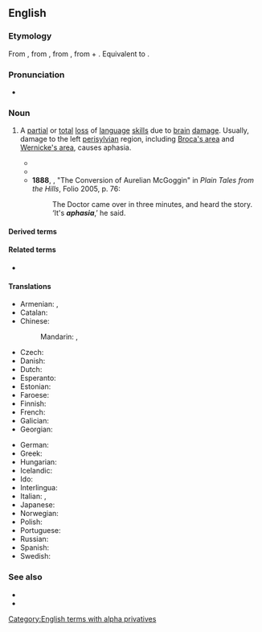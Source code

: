 ==English==
{{wikipedia}}

===Etymology===
{{PIE root|en|bʰeh₂|id=speak}}
From {{der|en|fr|aphasie}}, from {{der|en|grc|ἀφασία}}, from {{m|grc|ἄφατος||speechless}}, from {{m|grc|ἀ-||not}} + {{m|grc|φάσις||speech}}. Equivalent to {{confix|en|a|phasia}}.

===Pronunciation===
* {{IPA|/əˈfeɪzɪə/|/əˈfeɪʒə/|lang=en}}

===Noun===
{{en-noun|~}}

# {{lb|en|pathology}} A [[partial]] or [[total]] [[loss]] of [[language]] [[skill]]s due to [[brain]] [[damage]]. Usually, damage to the left [[perisylvian]] region, including [[Broca's area]] and [[Wernicke's area]], causes aphasia.
#* {{quote-journal|lang=en|journal=Medical and Surgical Reporter|page=197|year=1865|volume=8|passage=The very disease '''aphasia''' is to most of us a new one; and we venture to say that even yet no one can give a satisfactory definition of Trousseau's new term.|url=https://books.google.com/books?id=7DegAAAAMAAJ&dq=%22aphasia%22&pg=PA197#v=onepage&q=%22aphasia%22&f=false|title=Discussions upon Aphasia}}
#* {{quote-journal|lang=en,la|journal=Dublin quarterly journal of medical science|volume=39|title=On the Loss of Language in Cerebral Disease|author=J. T. Banks|passage=Of one form of '''aphasia''' we have an accurate description by Van Swieten, in his chapter on apoplexia:―"Vidi plures, qui ab apoplexiâ curati omnibus functionibus cerebri recte valebant, nisi quod deesset, hoc unicum, quod non possent vera rebus designandis vocabula invenire."|url=https://books.google.com/books?id=fgQHAAAAcAAJ&dq=%22The%20venerable%20age%20of%20the%20term%20alalia%22&pg=PA63#v=onepage&q=aphasia&f=false|year=1865|page=63}}
#* '''1888''', {{w|Rudyard Kipling}}, "The Conversion of Aurelian McGoggin" in ''Plain Tales from the Hills'', Folio 2005, p. 76:
#*: The Doctor came over in three minutes, and heard the story. ‘It's '''''aphasia''''',’ he said.

====Derived terms====
{{der3|lang=en
|paraphasia
|Wernicke's aphasia
|Broca's aphasia
|jargonaphasia
|jargon aphasia
|receptive aphasia
|motor aphasia
|aphasiac
|aphasic}}

====Related terms====
* {{l|en|monophasia}}

====Translations====
{{trans-top|pathological speech disorder}}
* Armenian: {{t+|hy|անխոսություն|sc=Armn}}, {{t+|hy|աֆազիա|sc=Armn}}
* Catalan: {{t|ca|afàsia|f}}
* Chinese:
*: Mandarin: {{t+|cmn|失語症|sc=Hani}}, {{t+|cmn|失语症|tr=shīyǔzhèng|sc=Hani}}
* Czech: {{t|cs|afázie|f}}
* Danish: {{t+|da|afasi|c}}
* Dutch: {{t+|nl|afasie|f}}
* Esperanto: {{t|eo|afazio}}
* Estonian: {{t+|et|afasia}}
* Faroese: {{t|fo|málloysi|n}}
* Finnish: {{t+|fi|afasia}}
* French: {{t+|fr|aphasie|f}}
* Galician: {{t|gl|afasia|f}}
* Georgian: {{t|ka|აფაზია}}
{{trans-mid}}
* German: {{t+|de|Aphasie|f}}
* Greek: {{t+|el|αφασία|f}}
* Hungarian: {{t+|hu|afázia}}
* Icelandic: {{t|is|málstol|n}}
* Ido: {{t+|io|afazio}}
* Interlingua: {{t|ia|aphasia}}
* Italian: {{t+|it|afasia|f}}, {{t|it|afemia|f}}
* Japanese: {{t|ja|失語症|tr=しつごしょう, shitsugoshō|sc=Jpan}}
* Norwegian: {{t+|no|afasi|m}}
* Polish: {{t+|pl|afazja|f}}
* Portuguese: {{t+|pt|afasia|f}}
* Russian: {{t+|ru|афа́зия|f}}
* Spanish: {{t+|es|afasia|f}}
* Swedish: {{t+|sv|afasi}}
{{trans-bottom}}

===See also===
* {{l|en|specific language impairment}}
* {{l|en|word salad}}

[[Category:English terms with alpha privatives]]